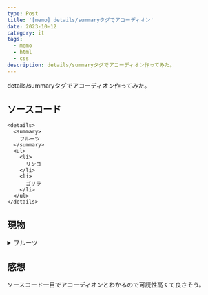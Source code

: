 ```yaml
---
type: Post
title: '[memo] details/summaryタグでアコーディオン'
date: 2023-10-12
category: it
tags:
  - memo
  - html
  - css
description: details/summaryタグでアコーディオン作ってみた。
---
```

details/summaryタグでアコーディオン作ってみた。
## ソースコード
```
<details>
  <summary>
    フルーツ
  </summary>
  <ul>
    <li>
      リンゴ
    </li>
    <li>
      ゴリラ
    </li>
  </ul>
</details>
```

## 現物
<details>
  <summary>
    フルーツ
  </summary>
  <ul>
    <li>
      リンゴ
    </li>
    <li>
      ゴリラ
    </li>
  </ul>
</details>

## 感想
ソースコード一目でアコーディオンとわかるので可読性高くて良さそう。<br/>
